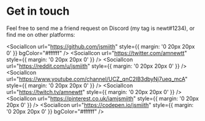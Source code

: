 
# Get in touch

Feel free to send me a friend request on Discord (my tag is newt#1234), or find me on other platforms:

<SocialIcon url="https://github.com/jsmiith" style={{ margin: '0 20px 20px 0' }} bgColor="#ffffff" />
<SocialIcon url="https://twitter.com/amnewtt" style={{ margin: '0 20px 20px 0' }} />
<SocialIcon url="https://reddit.com/u/jsmiith" style={{ margin: '0 20px 20px 0' }} />
<SocialIcon url="https://www.youtube.com/channel/UCZ_qnC2IB3dbyNj7ueq_mcA" style={{ margin: '0 20px 20px 0' }} />
<SocialIcon url="https://twitch.tv/amnewtt" style={{ margin: '0 20px 20px 0' }} />
<SocialIcon url="https://pinterest.co.uk/iamjsmiith" style={{ margin: '0 20px 20px 0' }} />
<SocialIcon url="https://codepen.io/jsmiith" style={{ margin: '0 20px 20px 0' }} bgColor="#ffffff" />